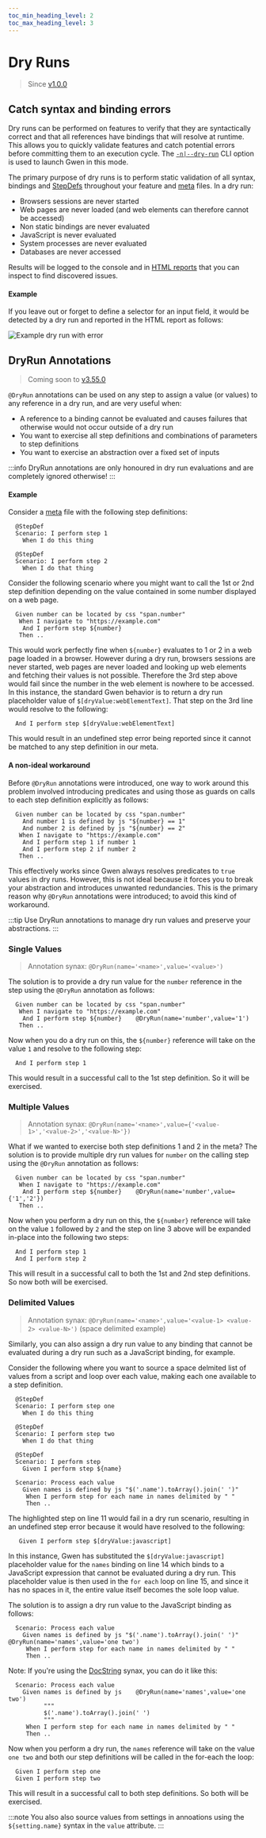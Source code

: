 ```yaml
--- 
toc_min_heading_level: 2
toc_max_heading_level: 3
---
```



# Dry Runs

> Since [v1.0.0](https://github.com/gwen-interpreter/gwen-web/releases/tag/v1.0.0)

## Catch syntax and binding errors

Dry runs can be performed on features to verify that they are syntactically correct and that all references have bindings that will resolve at runtime. This allows you to quickly validate features and catch potential errors before committing them to an execution cycle. The [`-n|--dry-run`](/docs/cli#gwen-cli-options-dry-run) CLI option is used to launch Gwen in this mode.

The primary purpose of dry runs is to perform static validation of all syntax, bindings and [StepDefs](/docs/meta#stepdefs) throughout your feature and [meta](/docs/meta) files. In a dry run:
- Browsers sessions are never started
- Web pages are never loaded (and web elements can therefore cannot be accessed)
- Non static bindings are never evaluated
- JavaScript is never evaluated
- System processes are never evaluated
- Databases are never accessed

Results will be logged to the console and in [HTML reports](/docs/reports/html) that you can inspect to find discovered issues.

#### Example 

If you leave out or forget to define a selector for an input field, it would be detected by a dry run and reported in the HTML report as follows:

![Example dry run with error](/img/reports/sample-html-dry-run-error.png)

## DryRun Annotations

> Coming soon to [v3.55.0](https://github.com/gwen-interpreter/gwen-web/releases/tag/v3.55.0)

`@DryRun` annotations can be used on any step to assign a value (or values) to any reference in a dry run, and are very useful when: 
- A reference to a binding cannot be evaluated and causes failures that otherwise would not occur outside of a dry run
- You want to exercise all step definitions and combinations of parameters to step definitions
- You want to exercise an abstraction over a fixed set of inputs

:::info
DryRun annotations are only honoured in dry run evaluations and are completely ignored otherwise!
:::

#### Example 

Consider a [meta](/docs/meta) file with the following step definitions:

```gherkin
  @StepDef
  Scenario: I perform step 1
    When I do this thing

  @StepDef
  Scenario: I perform step 2
    When I do that thing
```

Consider the following scenario where you might want to call the 1st or 2nd step definition depending on the value contained in some number displayed on a web page.

```gherkin {3}
  Given number can be located by css "span.number"
   When I navigate to "https://example.com"
    And I perform step ${number}
   Then ..
```

This would work perfectly fine when `${number}` evaluates to 1 or 2 in a web page loaded in a browser. However during a dry run, browsers sessions are never started, web pages are never loaded and looking up web elements and fetching their values is not possible. Therefore the 3rd step above would fail since the number in the web element is nowhere to be accessed. In this instance, the standard Gwen behavior is to return a dry run placeholder value of `$[dryValue:webElementText]`. That step on the 3rd line would resolve to the following:

```gherkin
  And I perform step $[dryValue:webElementText]
```

This would result in an undefined step error being reported since it cannot be matched to any step definition in our meta.

#### A non-ideal workaround

Before `@DryRun` annotations were introduced, one way to work around this problem involved introducing predicates and using those as guards on calls to each step definition explicitly as follows:

``` gherkin {2-3,5-6}
  Given number can be located by css "span.number"
    And number 1 is defined by js "${number} == 1"
    And number 2 is defined by js "${number} == 2"
   When I navigate to "https://example.com"
    And I perform step 1 if number 1
    And I perform step 2 if number 2
   Then ..
```

This effectively works since Gwen always resolves predicates to `true` values in dry runs. However, this is not ideal because it forces you to break your abstraction and introduces unwanted redundancies. This is the primary reason why `@DryRun` annotations were introduced; to avoid this kind of workaround.

:::tip 
Use DryRun annotations to manage dry run values and preserve your abstractions.
:::


### Single Values

> Annotation synax: `@DryRun(name='<name>',value='<value>')`

The solution is to provide a dry run value for the `number` reference in the step using the `@DryRun` annotation as follows:

```gherkin {3}
  Given number can be located by css "span.number"
   When I navigate to "https://example.com"
    And I perform step ${number}    @DryRun(name='number',value='1')
   Then ..
```

Now when you do a dry run on this, the `${number}` reference will take on the value `1` and resolve to the following step:

```gherkin
  And I perform step 1
```

This would result in a successful call to the 1st step definition. So it will be exercised.

### Multiple Values

> Annotation synax: `@DryRun(name='<name>',value={'<value-1>','<value-2>','<value-N>'})`

What if we wanted to exercise both step definitions 1 and 2 in the meta? The solution is to provide multiple dry run values for `number` on the calling step using the `@DryRun` annotation as follows:

```gherkin {3} showLineNumbers
  Given number can be located by css "span.number"
   When I navigate to "https://example.com"
    And I perform step ${number}    @DryRun(name='number',value={'1','2'})
   Then ..
```

Now when you perform a dry run on this, the `${number}` reference will take on the value `1` followed by `2` and the step on line 3 above will be expanded in-place into the following two steps:

```gherkin
  And I perform step 1
  And I perform step 2
```

This will result in a successful call to both the 1st and 2nd step definitions. So now both will be exercised.

### Delimited Values

> Annotation synax: `@DryRun(name='<name>',value='<value-1> <value-2> <value-N>')` (space delimited example)

Similarly, you can also assign a dry run value to any binding that cannot be evaluated during a dry run such as a JavaScript binding, for example.

Consider the following where you want to source a space delmited list of values from a script and loop over each value, making each one available to a step definition.

``` gherkin {11,14-15} showLineNumbers
  @StepDef
  Scenario: I perform step one
    When I do this thing
    
  @StepDef
  Scenario: I perform step two
    When I do that thing

  @StepDef
  Scenario: I perform step
    Given I perform step ${name}

  Scenario: Process each value
    Given names is defined by js "$('.name').toArray().join(' ')"
     When I perform step for each name in names delimited by " "
     Then ..
```

The highlighted step on line 11 would fail in a dry run scenario, resulting in an undefined step error because it would have resolved to the following:

``` gherkin
   Given I perform step $[dryValue:javascript]
```

In this instance, Gwen has substituted the `$[dryValue:javascript]` placeholder value for the `names` binding on line 14 which binds to a JavaScript expression that cannot be evaluated during a dry run. This placeholder value is then used in the `for each` loop on line 15, and since it has no spaces in it, the entire value itself becomes the sole loop value.

The solution is to assign a dry run value to the JavaScript binding as follows:

``` gherkin {2}
  Scenario: Process each value
    Given names is defined by js "$('.name').toArray().join(' ')"    @DryRun(name='names',value='one two')
     When I perform step for each name in names delimited by " "
     Then ..
```

Note: If you're using the [DocString](/docs/advanced/doc-strings) synax, you can do it like this:

``` gherkin {2-5}
  Scenario: Process each value
    Given names is defined by js    @DryRun(name='names',value='one two')
          """
          $('.name').toArray().join(' ')
          """
     When I perform step for each name in names delimited by " "
     Then ..
```

Now when you perform a dry run, the `names` reference will take on the value `one two` and both our step definitions will be called in the for-each the loop:

```gherkin
  Given I perform step one
  Given I perform step two
```

This will result in a successful call to both step definitions. So both will be exercised.

:::note
You also also source values from settings in annoations using the `${setting.name}` syntax in the `value` attribute.
:::